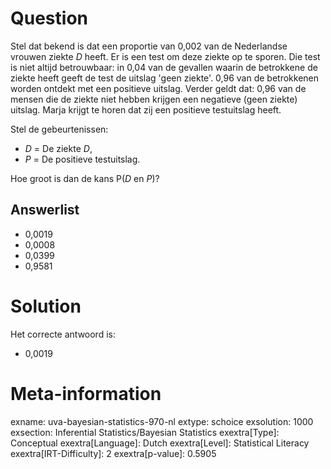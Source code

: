 Question
========

Stel dat bekend is dat een proportie van 0,002 van de Nederlandse
vrouwen ziekte *D* heeft. Er is een test om deze ziekte op te sporen.
Die test is niet altijd betrouwbaar: in 0,04 van de gevallen waarin de
betrokkene de ziekte heeft geeft de test de uitslag \'geen ziekte\'.
0,96 van de betrokkenen worden ontdekt met een positieve uitslag. Verder
geldt dat: 0,96 van de mensen die de ziekte niet hebben krijgen een
negatieve (geen ziekte) uitslag. Marja krijgt te horen dat zij een
positieve testuitslag heeft. 

Stel de gebeurtenissen:

* *D* = De ziekte *D*,
* *P* = De positieve testuitslag.

Hoe groot is dan de kans P(*D* en *P*)?

Answerlist
----------

* 0,0019
* 0,0008
* 0,0399
* 0,9581

Solution
========

Het correcte antwoord is: 

* 0,0019

Meta-information
================
exname: uva-bayesian-statistics-970-nl
extype: schoice
exsolution: 1000
exsection: Inferential Statistics/Bayesian Statistics
exextra[Type]: Conceptual
exextra[Language]: Dutch
exextra[Level]: Statistical Literacy
exextra[IRT-Difficulty]: 2
exextra[p-value]: 0.5905

